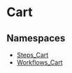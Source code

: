 
# Cart

## Namespaces

- [Steps\_Cart](../core_flows.Steps_Cart/page.mdx)
- [Workflows\_Cart](../core_flows.Workflows_Cart/page.mdx)
